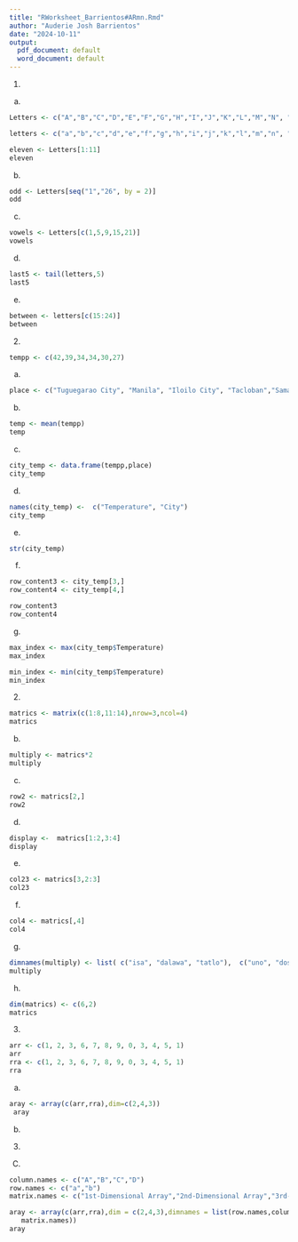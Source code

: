 ```yaml
---
title: "RWorksheet_Barrientos#ARmn.Rmd"
author: "Auderie Josh Barrientos"
date: "2024-10-11"
output:
  pdf_document: default
  word_document: default
---
```




1.
a.
```r
Letters <- c("A","B","C","D","E","F","G","H","I","J","K","L","M","N", "O","P","Q","R","S","T","U","V","W","X","Y","Z")

letters <- c("a","b","c","d","e","f","g","h","i","j","k","l","m","n", "o","p","q","r","s","t","u","v","w","x","y","z")
```

```r
eleven <- Letters[1:11]
eleven
```

b.
```r
odd <- Letters[seq("1","26", by = 2)]
odd
```

c.
```r
vowels <- Letters[c(1,5,9,15,21)]
vowels
```
d.
```r
last5 <- tail(letters,5)
last5
```
e.
```r
between <- letters[c(15:24)]
between
```
2.

```r

tempp <- c(42,39,34,34,30,27)
```
a.
```r

place <- c("Tuguegarao City", "Manila", "Iloilo City", "Tacloban","Samal Island", "Davao City")
```
b.
```r

temp <- mean(tempp)
temp
```
c.
```r

city_temp <- data.frame(tempp,place)
city_temp
```

d.
```r
names(city_temp) <-  c("Temperature", "City") 
city_temp
```
e.
```r

str(city_temp)
```


f.
```r

row_content3 <- city_temp[3,]
row_content4 <- city_temp[4,]

row_content3
row_content4

```

g.
```r

max_index <- max(city_temp$Temperature)
max_index

min_index <- min(city_temp$Temperature)
min_index
```
2.
```r

matrics <- matrix(c(1:8,11:14),nrow=3,ncol=4)
matrics
```

b.
```r

multiply <- matrics*2
multiply
```
c.
```r

row2 <- matrics[2,]
row2
```

d.
```r

display <-  matrics[1:2,3:4]
display
```

e.
```r

col23 <- matrics[3,2:3]
col23

```

f.
```r
col4 <- matrics[,4]
col4

```
g.
```r
dimnames(multiply) <- list( c("isa", "dalawa", "tatlo"),  c("uno", "dos", "tres", "quatro"))
multiply
```

h.
```r
dim(matrics) <- c(6,2)
matrics
```
3.

```r
arr <- c(1, 2, 3, 6, 7, 8, 9, 0, 3, 4, 5, 1)
arr
rra <- c(1, 2, 3, 6, 7, 8, 9, 0, 3, 4, 5, 1)
rra
```
a.


```r
aray <- array(c(arr,rra),dim=c(2,4,3))
 aray
```
b.

3.

C.
```r
column.names <- c("A","B","C","D")
row.names <- c("a","b")
matrix.names <- c("1st-Dimensional Array","2nd-Dimensional Array","3rd-Dimensional Array")

aray <- array(c(arr,rra),dim = c(2,4,3),dimnames = list(row.names,column.names,
   matrix.names))
aray
```
